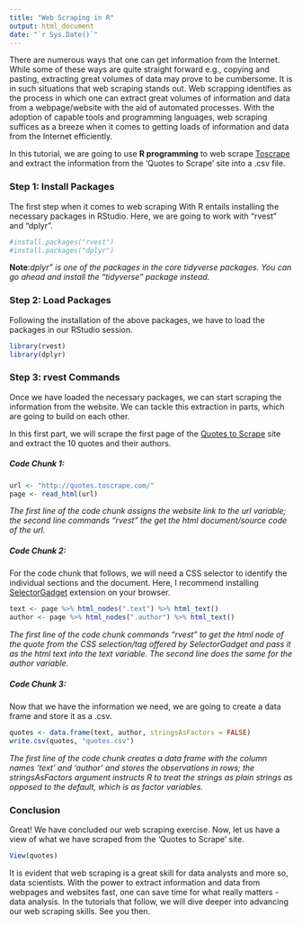 ---
title: "Web Scraping in R"
output: html_document
date: "`r Sys.Date()`"
---

There are numerous ways that one can get information from the Internet. While some of these ways are quite straight forward e.g., copying and pasting, extracting great volumes of data may prove to be cumbersome. It is in such situations that web scraping stands out. Web scrapping identifies as the process in which one can extract great volumes of information and data from a webpage/website with the aid of automated processes. With the adoption of capable tools and programming languages, web scraping suffices as a breeze when it comes to getting loads of information and data from the Internet efficiently.

In this tutorial, we are going to use **R programming** to web scrape [Toscrape](https://toscrape.com/) and extract the information from the 'Quotes to Scrape' site into a .csv file.

### Step 1: Install Packages

The first step when it comes to web scraping With R entails installing the necessary packages in RStudio. Here, we are going to work with "rvest" and "dplyr".

```{r install packages}
#install.packages("rvest")
#install.packages("dplyr")
```

**Note**:*dplyr" is one of the packages in the core tidyverse packages. You can go ahead and install the "tidyverse" package instead.*

### Step 2: Load Packages

Following the installation of the above packages, we have to load the packages in our RStudio session.

```{r load packages, comment=FALSE }
library(rvest)
library(dplyr)
```

### Step 3: rvest Commands

Once we have loaded the necessary packages, we can start scraping the information from the website. We can tackle this extraction in parts, which are going to build on each other.

In this first part, we will scrape the first page of the [Quotes to Scrape](http://quotes.toscrape.com/) site and extract the 10 quotes and their authors.

##### Code Chunk 1:

```{r url}
url <- "http://quotes.toscrape.com/"
page <- read_html(url)
```

*The first line of the code chunk assigns the website link to the url variable; the second line commands "rvest" the get the html document/source code of the url.*

##### Code Chunk 2:

For the code chunk that follows, we will need a CSS selector to identify the individual sections and the document. Here, I recommend installing [SelectorGadget](https://selectorgadget.com/) extension on your browser.

```{r quote & author}
text <- page %>% html_nodes(".text") %>% html_text()
author <- page %>% html_nodes(".author") %>% html_text()
```

*The first line of the code chunk commands "rvest" to get the html node of the quote from the CSS selection/tag offered by SelectorGadget and pass it as the html text into the text variable. The second line does the same for the author variable.*

##### Code Chunk 3:

Now that we have the information we need, we are going to create a data frame and store it as a .csv.

```{r data frame}
quotes <- data.frame(text, author, stringsAsFactors = FALSE)
write.csv(quotes, "quotes.csv")
```

*The first line of the code chunk creates a data frame with the column names 'text' and 'author' and stores the observations in rows; the stringsAsFactors argument instructs R to treat the strings as plain strings as opposed to the default, which is as factor variables.*

### Conclusion

Great! We have concluded our web scraping exercise. Now, let us have a view of what we have scraped from the 'Quotes to Scrape' site.

```{r view}
View(quotes)
```

It is evident that web scraping is a great skill for data analysts and more so, data scientists. With the power to extract information and data from webpages and websites fast, one can save time for what really matters - data analysis. In the tutorials that follow, we will dive deeper into advancing our web scraping skills. See you then.

